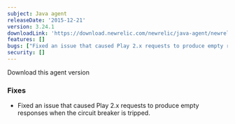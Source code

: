 ```yaml
---
subject: Java agent
releaseDate: '2015-12-21'
version: 3.24.1
downloadLink: 'https://download.newrelic.com/newrelic/java-agent/newrelic-agent/3.24.1/'
features: []
bugs: ["Fixed an issue that caused Play 2.x requests to produce empty responses when the circuit breaker is tripped"]
security: []
---
```


<ButtonGroup>
  <ButtonLink
    role="button"
    to="https://download.newrelic.com/newrelic/java-agent/newrelic-agent/3.24.1/"
    variant="primary"
  >
    Download this agent version
  </ButtonLink>
</ButtonGroup>

### Fixes

* Fixed an issue that caused Play 2.x requests to produce empty responses when the circuit breaker is tripped.
